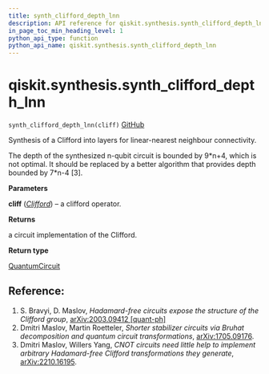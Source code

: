 ```yaml
---
title: synth_clifford_depth_lnn
description: API reference for qiskit.synthesis.synth_clifford_depth_lnn
in_page_toc_min_heading_level: 1
python_api_type: function
python_api_name: qiskit.synthesis.synth_clifford_depth_lnn
---
```


<span id="qiskit-synthesis-synth-clifford-depth-lnn" />

# qiskit.synthesis.synth\_clifford\_depth\_lnn

<span id="qiskit.synthesis.synth_clifford_depth_lnn" />

`synth_clifford_depth_lnn(cliff)` [GitHub](https://github.com/qiskit/qiskit/tree/stable/0.24/qiskit/synthesis/clifford/clifford_decompose_layers.py "view source code")

Synthesis of a Clifford into layers for linear-nearest neighbour connectivity.

The depth of the synthesized n-qubit circuit is bounded by 9\*n+4, which is not optimal. It should be replaced by a better algorithm that provides depth bounded by 7\*n-4 \[3].

**Parameters**

**cliff** ([*Clifford*](qiskit.quantum_info.Clifford "qiskit.quantum_info.Clifford")) – a clifford operator.

**Returns**

a circuit implementation of the Clifford.

**Return type**

[QuantumCircuit](qiskit.circuit.QuantumCircuit "qiskit.circuit.QuantumCircuit")

## Reference:

1.  S. Bravyi, D. Maslov, *Hadamard-free circuits expose the structure of the Clifford group*, [arXiv:2003.09412 \[quant-ph\]](https://arxiv.org/abs/2003.09412)
2.  Dmitri Maslov, Martin Roetteler, *Shorter stabilizer circuits via Bruhat decomposition and quantum circuit transformations*, [arXiv:1705.09176](https://arxiv.org/abs/1705.09176).
3.  Dmitri Maslov, Willers Yang, *CNOT circuits need little help to implement arbitrary Hadamard-free Clifford transformations they generate*, [arXiv:2210.16195](https://arxiv.org/abs/2210.16195).

